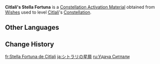 {{Item Infobox
|id           = 005107
|image        = Item Stella Fortuna (5 Star).png
|type         = Constellation Activation Materials
|group        = Stella Fortuna
|quality      = 5
|description  = [[Citlali]]'s Constellation Activation Material
|source1      = [[Wishes]]
}}
'''Citlali's Stella Fortuna''' is a [[Constellation Activation Material]] obtained from [[Wishes]] used to level [[Citlali]]'s [[Constellation]].

==Other Languages==
{{Other Languages|default_hidden=1
|en      = Citlali's Stella Fortuna
|zhs     = 茜特菈莉的命星
|zhs_rm  = 
|zht     = 茜特菈莉的命星
|zht_rm  = 
|ja      = シトラリの星屑
|ja_rm   = Shitorari no Hoshikuzu
|ko      = 시틀라리의 운명의 별
|es      = Stella Fortuna de Citlalí
|fr      = Stella Fortuna de Citlali
|ru      = Удача Ситлали
|th      = ดวงดาวแห่งชีวิตของ Citlali
|th_rm   = 
|vi      = Chòm Sao Của Citlali
|de      = Stella Fortuna von Citlali
|id      = Citlali's Stella Fortuna
|pt      = Stella Fortuna de Citlali
|tr      = Citlali'nin Yaşam Yıldızı
|it      = Stella Fortuna di Citlali
}}

==Change History==
{{Change History|5.3}}

[[fr:Stella Fortuna de Citlali]]
[[ja:シトラリの星屑]]
[[ru:Удача Ситлали]]